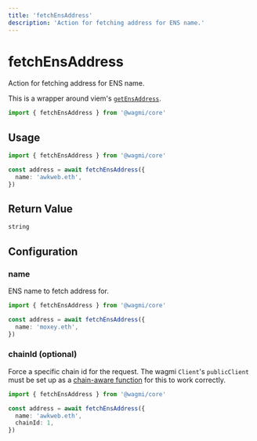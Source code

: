 ```yaml
---
title: 'fetchEnsAddress'
description: 'Action for fetching address for ENS name.'
---
```


# fetchEnsAddress

Action for fetching address for ENS name.

This is a wrapper around viem's [`getEnsAddress`](https://viem.sh/docs/ens/actions/getEnsAddress.html).

```ts
import { fetchEnsAddress } from '@wagmi/core'
```

## Usage

```ts
import { fetchEnsAddress } from '@wagmi/core'

const address = await fetchEnsAddress({
  name: 'awkweb.eth',
})
```

## Return Value

```ts
string
```

## Configuration

### name

ENS name to fetch address for.

```ts {4}
import { fetchEnsAddress } from '@wagmi/core'

const address = await fetchEnsAddress({
  name: 'moxey.eth',
})
```

### chainId (optional)

Force a specific chain id for the request. The wagmi `Client`'s `publicClient` must be set up as a [chain-aware function](/core/client#publicclient-optional) for this to work correctly.

```ts {5}
import { fetchEnsAddress } from '@wagmi/core'

const address = await fetchEnsAddress({
  name: 'awkweb.eth',
  chainId: 1,
})
```
